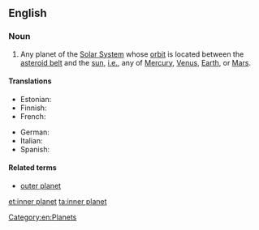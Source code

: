 ==English==

===Noun===
{{en-noun|sg=[[inner]] [[planet]]}}

# {{astronomy}} Any planet of the [[Solar System]] whose [[orbit]] is located between the [[asteroid belt]] and the [[sun]], [[i.e.]], any of [[Mercury]], [[Venus]], [[Earth]], or [[Mars]].

====Translations====
{{trans-top|planet of the Solar System with an orbit between the asteroid belt and sun}}
* Estonian: {{t-|et|siseplaneet}}
* Finnish: {{t-|fi|sisäplaneetta}}
* French: {{t-|fr|planète interne|f}}
{{trans-mid}}
* German: {{t-|de|innere Planet|m}}
* Italian: {{t-|it|pianeta interno|m}}
* Spanish: {{t-|es|planeta interno|m}}
{{trans-bottom}}

====Related terms====
* [[outer planet]]

[[Category:en:Planets]]

[[et:inner planet]]
[[ta:inner planet]]